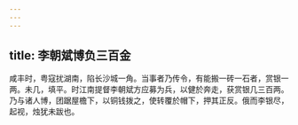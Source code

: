 ```yaml
---
---
---
```

title: 李朝斌博负三百金
---



咸丰时，粤寇扰湖南，陷长沙城一角。当事者乃传令，有能搬一砖一石者，赏银一两。未几，填平。时江南提督李朝斌方应募为兵，以健於奔走，获赏银几三百两。乃与诸人博，团踞屋檐下，以铜钱拨之，使转覆於帽下，押其正反。俄而李银尽，起视，烛犹未跋也。